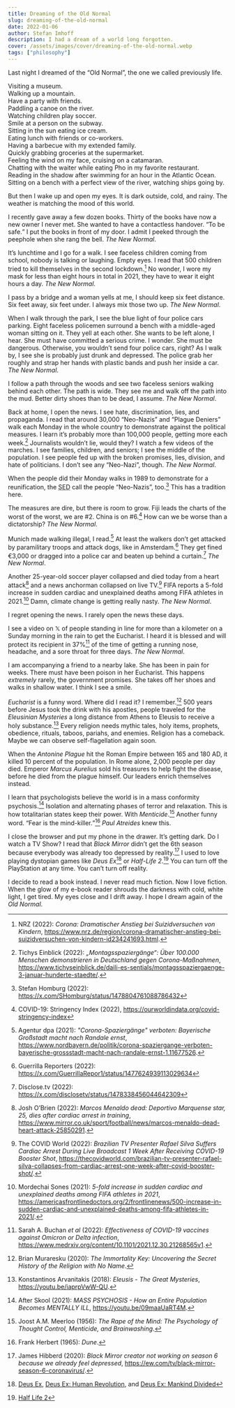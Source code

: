 ```yaml
---
title: Dreaming of the Old Normal
slug: dreaming-of-the-old-normal
date: 2022-01-06
author: Stefan Imhoff
description: I had a dream of a world long forgotten.
cover: /assets/images/cover/dreaming-of-the-old-normal.webp
tags: ["philosophy"]
---
```


Last night I dreamed of the “Old Normal”, the one we called previously life.

Visiting a museum. \
Walking up a mountain. \
Have a party with friends. \
Paddling a canoe on the river. \
Watching children play soccer. \
Smile at a person on the subway. \
Sitting in the sun eating ice cream. \
Eating lunch with friends or co-workers. \
Having a barbecue with my extended family. \
Quickly grabbing groceries at the supermarket. \
Feeling the wind on my face, cruising on a catamaran. \
Chatting with the waiter while eating Pho in my favorite restaurant. \
Reading in the shadow after swimming for an hour in the Atlantic Ocean. \
Sitting on a bench with a perfect view of the river, watching ships going by.

But then I wake up and open my eyes. It is dark outside, cold, and rainy. The weather is matching the mood of this world.

I recently gave away a few dozen books. Thirty of the books have now a new owner I never met. She wanted to have a contactless handover. <q>To be safe.</q> I put the books in front of my door. I admit I peeked through the peephole when she rang the bell. _The New Normal_.

It’s lunchtime and I go for a walk. I see faceless children coming from school, nobody is talking or laughing. Empty eyes. I read that 500 children tried to kill themselves in the second lockdown.[^nrz2022gq] No wonder, I wore my mask for less than eight hours in total in 2021, they have to wear it eight hours a day. _The New Normal_.

I pass by a bridge and a woman yells at me, I should keep six feet distance. Six feet away, six feet under. I always mix those two up. _The New Normal_.

When I walk through the park, I see the blue light of four police cars parking. Eight faceless policemen surround a bench with a middle-aged woman sitting on it. They yell at each other. She wants to be left alone, I hear. She must have committed a serious crime. I wonder. She must be dangerous. Otherwise, you wouldn’t send four police cars, right? As I walk by, I see she is probably just drunk and depressed. The police grab her roughly and strap her hands with plastic bands and push her inside a car. _The New Normal_.

I follow a path through the woods and see two faceless seniors walking behind each other. The path is wide. They see me and walk off the path into the mud. Better dirty shoes than to be dead, I assume. _The New Normal_.

Back at home, I open the news. I see hate, discrimination, lies, and propaganda. I read that around 30,000 “Neo-Nazis” and “Plague Deniers” walk each Monday in the whole country to demonstrate against the political measures. I learn it’s probably more than 100,000 people, getting more each week.[^redaktion2022ia] Journalists wouldn’t lie, would they? I watch a few videos of the marches. I see families, children, and seniors; I see the middle of the population. I see people fed up with the broken promises, lies, division, and hate of politicians. I don’t see any “Neo-Nazi”, though. _The New Normal_.

When the people did their Monday walks in 1989 to demonstrate for a reunification, the <abbr title="Socialist Unity Party of Germany">SED</abbr> call the people “Neo-Nazis”, too.[^sed] This has a tradition here.

The measures are dire, but there is room to grow. Fiji leads the charts of the worst of the worst, we are #2. China is on #6.[^stringency] How can we be worse than a dictatorship? _The New Normal_.

Munich made walking illegal, I read.[^dpa2021ra] At least the walkers don’t get attacked by paramilitary troops and attack dogs, like in Amsterdam.[^guerrilla] They get fined €3,000 or dragged into a police car and beaten up behind a curtain.[^disclose] _The New Normal_.

Another 25-year-old soccer player collapsed and died today from a heart attack[^obrien2022hl] and a news anchorman collapsed on live TV.[^world2022zi] FIFA reports a 5-fold increase in sudden cardiac and unexplained deaths among FIFA athletes in 2021.[^sones2021dx] Damn, climate change is getting really nasty. _The New Normal_.

I regret opening the news. I rarely open the news these days.

I see a video on 𝕏 of people standing in line for more than a kilometer on a Sunday morning in the rain to get the Eucharist. I heard it is blessed and will protect its recipient in 37%[^buchan2022li] of the time of getting a running nose, headache, and a sore throat for three days. _The New Normal_.

I am accompanying a friend to a nearby lake. She has been in pain for weeks. There must have been poison in her Eucharist. This happens _extremely_ rarely, the government promises. She takes off her shoes and walks in shallow water. I think I see a smile.

_Eucharist_ is a funny word. Where did I read it? I remember.[^muraresku2020aa] 500 years before Jesus took the drink with his apostles, people traveled for the _Eleusinian Mysteries_ a long distance from Athens to Eleusis to receive a holy substance.[^konstantinos2018zz] Every religion needs mythic tales, holy items, prophets, obedience, rituals, taboos, pariahs, and enemies. Religion has a comeback. Maybe we can observe self-flagellation again soon.

When the _Antonine Plague_ hit the Roman Empire between 165 and 180 AD, it killed 10 percent of the population. In Rome alone, 2,000 people per day died. Emperor _Marcus Aurelius_ sold his treasures to help fight the disease, before he died from the plague himself. Our leaders enrich themselves instead.

I learn that psychologists believe the world is in a mass conformity psychosis.[^skool2021xw] Isolation and alternating phases of terror and relaxation. This is how totalitarian states keep their power. With _Menticide_.[^meerloo1956hc] Another funny word. <q>Fear is the mind-killer.</q>[^herbert1965bp] _Paul Atreides_ knew this.

I close the browser and put my phone in the drawer. It’s getting dark. Do I watch a TV Show? I read that _Black Mirror_ didn’t get the 6th season because everybody was already too depressed by reality.[^hibberd2020nv] I used to love playing dystopian games like _Deus Ex_[^deusex] or _Half-Life 2_.[^halflife2] You can turn off the PlayStation at any time. You can’t turn off reality.

I decide to read a book instead. I never read much fiction. Now I love fiction. When the glow of my e-book reader shrouds the darkness with cold, white light, I get tired. My eyes close and I drift away. I hope I dream again of the _Old Normal_.

[^nrz2022gq]: NRZ (2022): _Corona: Dramatischer Anstieg bei Suizidversuchen von Kindern_, https://www.nrz.de/region/corona-dramatischer-anstieg-bei-suizidversuchen-von-kindern-id234241693.html.

[^stringency]: COVID-19: Stringency Index (2022), https://ourworldindata.org/covid-stringency-index

[^redaktion2022ia]: Tichys Einblick (2022): _„Montagsspaziergänge“: Über 100.000 Menschen demonstrieren in Deutschland gegen Corona-Maßnahmen_, https://www.tichyseinblick.de/daili-es-sentials/montagsspaziergaenge-3-januar-hunderte-staedte/.

[^sed]: Stefan Homburg (2022): https://x.com/SHomburg/status/1478804761088786432

[^dpa2021ra]: Agentur dpa (2021): _"Corona-Spaziergänge" verboten: Bayerische Großstadt macht nach Randale ernst_, https://www.nordbayern.de/politik/corona-spaziergange-verboten-bayerische-grossstadt-macht-nach-randale-ernst-1.11677526.

[^disclose]: Disclose.tv (2022): https://x.com/disclosetv/status/1478338456044642309

[^buchan2022li]: Sarah A. Buchan _et al_ (2022): _Effectiveness of COVID-19 vaccines against Omicron or Delta infection_, https://www.medrxiv.org/content/10.1101/2021.12.30.21268565v1.

[^guerrilla]: Guerrilla Reporters (2022): https://x.com/GuerrillaRepor1/status/1477624939113029634

[^sones2021dx]: Mordechai Sones (2021): _5-fold increase in sudden cardiac and unexplained deaths among FIFA athletes in 2021_, https://americasfrontlinedoctors.org/2/frontlinenews/500-increase-in-sudden-cardiac-and-unexplained-deaths-among-fifa-athletes-in-2021/.

[^obrien2022hl]: Josh O’Brien (2022): _Marcos Menaldo dead: Deportivo Marquense star, 25, dies after cardiac arrest in training_, https://www.mirror.co.uk/sport/football/news/marcos-menaldo-dead-heart-attack-25850291.

[^world2022zi]: The COVID World (2022): _Brazilian TV Presenter Rafael Silva Suffers Cardiac Arrest During Live Broadcast 1 Week After Receiving COVID-19 Booster Shot_, https://thecovidworld.com/brazilian-tv-presenter-rafael-silva-collapses-from-cardiac-arrest-one-week-after-covid-booster-shot/.

[^muraresku2020aa]: Brian Muraresku (2020): _The Immortality Key: Uncovering the Secret History of the Religion with No Name_.

[^konstantinos2018zz]: Konstantinos Arvanitakis (2018): _Eleusis - The Great Mysteries_, https://youtu.be/iaprpVwW-QU.

[^skool2021xw]: After Skool (2021): _MASS PSYCHOSIS - How an Entire Population Becomes MENTALLY ILL_, https://youtu.be/09maaUaRT4M.

[^meerloo1956hc]: Joost A.M. Meerloo (1956): _The Rape of the Mind: The Psychology of Thought Control, Menticide, and Brainwashing_.

[^herbert1965bp]: Frank Herbert (1965): _Dune_.

[^hibberd2020nv]: James Hibberd (2020): _Black Mirror creator not working on season 6 because we already feel depressed_, https://ew.com/tv/black-mirror-season-6-coronavirus/.

[^deusex]: [Deus Ex](https://youtu.be/GgFo7j-CtiM), [Deus Ex: Human Revolution](https://youtu.be/Kq5KWLqUewc), and [Deus Ex: Mankind Divided](https://youtu.be/CfV01sTqB68)

[^halflife2]: [Half Life 2](https://youtu.be/ID1dWN3n7q4)
